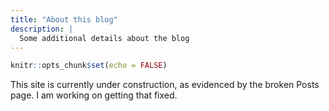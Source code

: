 ```yaml
---
title: "About this blog"
description: |
  Some additional details about the blog
---
```


```r
knitr::opts_chunk$set(echo = FALSE)
```

This site is currently under construction, as evidenced by the broken Posts page. I am working on getting that fixed.
